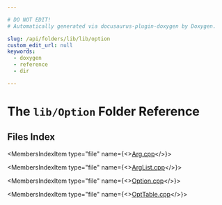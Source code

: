 ```yaml
---

# DO NOT EDIT!
# Automatically generated via docusaurus-plugin-doxygen by Doxygen.

slug: /api/folders/lib/lib/option
custom_edit_url: null
keywords:
  - doxygen
  - reference
  - dir

---
```





# The `lib/Option` Folder Reference

<DoxygenPage pluginConfig={pluginConfig}>



## Files Index

<MembersIndex>

<MembersIndexItem
  type="file"
  name={<><a href="/docs/api/files/lib/lib/option/arg-cpp">Arg.cpp</a></>}>
</MembersIndexItem>

<MembersIndexItem
  type="file"
  name={<><a href="/docs/api/files/lib/lib/option/arglist-cpp">ArgList.cpp</a></>}>
</MembersIndexItem>

<MembersIndexItem
  type="file"
  name={<><a href="/docs/api/files/lib/lib/option/option-cpp">Option.cpp</a></>}>
</MembersIndexItem>

<MembersIndexItem
  type="file"
  name={<><a href="/docs/api/files/lib/lib/option/opttable-cpp">OptTable.cpp</a></>}>
</MembersIndexItem>

</MembersIndex>


</DoxygenPage>
